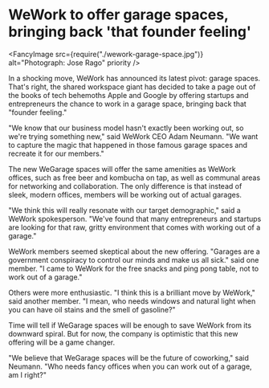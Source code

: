 # WeWork to offer garage spaces, bringing back 'that founder feeling'

<Metadata dateIso8601="2023-02-20T22:11:52.173Z" />

<FancyImage
  src={require("./wework-garage-space.jpg")}
  alt="Photograph: Jose Rago"
  priority
/>

In a shocking move, WeWork has announced its latest pivot: garage spaces. That's right, the shared workspace giant has decided to take a page out of the books of tech behemoths Apple and Google by offering startups and entrepreneurs the chance to work in a garage space, bringing back that "founder feeling."

"We know that our business model hasn't exactly been working out, so we're trying something new," said WeWork CEO Adam Neumann. "We want to capture the magic that happened in those famous garage spaces and recreate it for our members."

The new WeGarage spaces will offer the same amenities as WeWork offices, such as free beer and kombucha on tap, as well as communal areas for networking and collaboration. The only difference is that instead of sleek, modern offices, members will be working out of actual garages.

"We think this will really resonate with our target demographic," said a WeWork spokesperson. "We've found that many entrepreneurs and startups are looking for that raw, gritty environment that comes with working out of a garage."

WeWork members seemed skeptical about the new offering. "Garages are a government conspiracy to control our minds and make us all sick." said one member. "I came to WeWork for the free snacks and ping pong table, not to work out of a garage."

Others were more enthusiastic. "I think this is a brilliant move by WeWork," said another member. "I mean, who needs windows and natural light when you can have oil stains and the smell of gasoline?"

Time will tell if WeGarage spaces will be enough to save WeWork from its downward spiral. But for now, the company is optimistic that this new offering will be a game changer.

"We believe that WeGarage spaces will be the future of coworking," said Neumann. "Who needs fancy offices when you can work out of a garage, am I right?"
